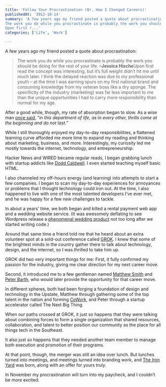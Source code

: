 ```yaml
---
title: 'Follow Your Procrastination (Or, How I Changed Careers)'
publishedAt: '2012-10-14'
summary: 'A few years ago my friend posted a quote about procrastination:
The work you do while you procrastinate is probably the work you should be doing for the rest of your life. –Jessica Hische
Upon first r...'
categories: ['Life', 'Work']

---
```


A few years ago my friend posted a quote about procrastination:

> The work you do while you procrastinate is probably the work you should be doing for the rest of your life. **–Jessica Hische**Upon first read the concept was interesting, but it’s full weight didn’t hit me until much later. I think the delayed reaction was due to my professional youth – at the time I was earning spurs on my first national brand and consuming knowledge from my veteran boss like a dry sponge. The specificity of the industry (marketing) was far less important to me than the unique opportunities I had to carry more responsibility than normal for my age.

After a good while, though, my rate of absorption began to slow. As a wise man [once said](http://gim.ie/5CIK), “*in this department of life, as in every other, thrills come at the beginning and do not last.*”

While I still thoroughly enjoyed my day-to-day responsibilities, a flattened learning curve afforded me more time to expand my reading and thinking about marketing, business, and more. Interestingly, my curiosity led me mostly towards the internet, technology, and entrepreneurship.

Hacker News and WIRED became regular reads, I began grabbing lunch with startup addicts like [Dodd Caldwell](http://doddcaldwell.com). I even started teaching myself basic HTML.

I also channeled my off-hours energy (and learning) into attempts to start a few companies. I began to scan my day-to-day experiences for annoyances or problems that I thought technology could iron out. At the time, I also happened to live with one of the most talented developers I’ve ever met, and he was happy for a few new challenges to tackle.

In about a years’ time, we both began and killed a rental payment web app and a wedding website service. (It was awesomely deflating to see Wordpress release a [phenomenal wedding product](http://weddings.wordpress.com) not too long after we started writing code.)

Around that same time a friend told me that he heard about an extra volunteer spot at a sold-out conference called [GROK](http://grok.cc). I knew that some of the brightest minds in the country gather there to talk about technology, design, and the internet, so I was thrilled to take him up.

GROK did two very important things for me: First, it fully confirmed my passion for the industry, giving me clear direction for my next career move.

Second, it introduced me to a few gentleman named [Matthew Smith](http://matthewsmith.cc) and [Peter Barth](http://twitter.com/peterbarth), who would later provide the opportunity for that career move.

In different spheres, both had been forging a foundation of design and technology in the Upstate, Matthew through gathering some of the top talent in the nation and forming [CoWork](http://coworkgreenville.com), and Peter through a startup accelerator called The Next Big Thing.

When our paths crossed at GROK, it just so happens that they were talking about combining forces to form a single organization that shared resources, collaboration, and talent to better position our community as the place for all things tech in the Southeast.

It also just so happens that they needed another team member to manage both execution and promotion of their programs.

At that point, though, the merger was still an idea over lunch. But lunches turned into meetings, and meetings turned into branding work, and [The Iron Yard](http://theironyard.com) was born, along with an offer for yours truly.

In November my procrastination will turn into my paycheck, and I couldn’t be more excited.

